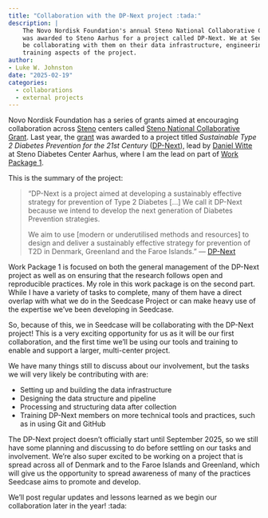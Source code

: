 ```yaml
---
title: "Collaboration with the DP-Next project :tada:"
description: |
    The Novo Nordisk Foundation's annual Steno National Collaborative Grant for 2024
    was awarded to Steno Aarhus for a project called DP-Next. We at Seedcase will
    be collaborating with them on their data infrastructure, engineering, and the (technical)
    training aspects of the project.
author:
- Luke W. Johnston
date: "2025-02-19"
categories:
  - collaborations
  - external projects
---
```


Novo Nordisk Foundation has a series of grants aimed at encouraging
collaboration across [Steno](https://steno.dk/) centers called [Steno
National Collaborative
Grant](https://novonordiskfonden.dk/en/grant/steno-national-collaborative-grant/).
Last year, the [grant](https://novonordiskfonden.dk/en/grant-recipient/)
was awarded to a project titled *Sustainable Type 2 Diabetes Prevention
for the 21st Century* ([DP-Next](https://dp-next.github.io)), lead by
[Daniel Witte](https://www.stenoaarhus.dk/kontakt/daniel-R-witte/) at
Steno Diabetes Center Aarhus, where I am the lead on part of [Work
Package 1](https://dp-next.github.io/wp1-ros).

This is the summary of the project:

> "DP-Next is a project aimed at developing a sustainably effective
> strategy for prevention of Type 2 Diabetes […] We call it DP-Next
> because we intend to develop the next generation of Diabetes
> Prevention strategies.
>
> We aim to use \[modern or underutilised methods and resources\] to
> design and deliver a sustainably effective strategy for prevention of
> T2D in Denmark, Greenland and the Faroe Islands." ---
> [DP-Next](https://dp-next.github.io)

Work Package 1 is focused on both the general management of the DP-Next
project as well as on ensuring that the research follows
open and reproducible practices. My role in this work package is on the
second part. While I have a variety of tasks to complete, many of them
have a direct overlap with what we do in the Seedcase Project or can
make heavy use of the expertise we've been developing in Seedcase.

So, because of this, we in Seedcase will be collaborating with the
DP-Next project! This is a very exciting opportunity for us as it will
be our first collaboration, and the first time we'll be using our tools
and training to enable and support a larger, multi-center project.

We have many things still to discuss about our involvement, but the tasks
we will very likely be contributing with are:

-   Setting up and building the data infrastructure
-   Designing the data structure and pipeline
-   Processing and structuring data after collection
-   Training DP-Next members on more technical tools and practices, such
    as in using Git and GitHub

The DP-Next project doesn't officially start until September 2025, so we
still have some planning and discussing to do before settling on our
tasks and involvement. We're also super excited to be working on a
project that is spread across all of Denmark and to the Faroe Islands
and Greenland, which will give us the opportunity to spread awareness of
many of the practices Seedcase aims to promote and develop.

We'll post regular updates and lessons learned as we begin our
collaboration later in the year! :tada:
